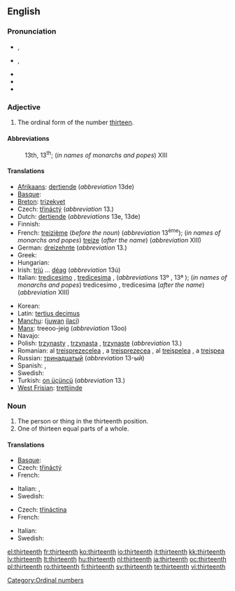 ==English==
{{ordinalbox|en|12th|13th|14th|twelfth|fourteenth|card=thirteen}}

===Pronunciation===
* {{a|RP}} {{IPA|/ˌθɜːˈtiːnθ/}}, {{SAMPA|/%T3:"ti:nT/}}
* {{a|GenAm}} {{IPA|/ˌθɝˈtiːnθ/}}, {{SAMPA|/%T3`"ti:nT/}}
* {{audio|En-us-thirteenth.ogg|Audio (US)}}
* {{rhymes|iːnθ}}
* {{hyphenation|thir|teenth}}

===Adjective===
{{en-adj|-}}

# The ordinal form of the number [[thirteen]].

====Abbreviations====
: 13th, 13<sup>th</sup>; (''in names of monarchs and popes'') XIII

====Translations====
{{trans-top|13th}}
* [[Afrikaans]]: [[dertiende]] (''abbreviation'' 13de)
* [[Basque]]: {{t|eu|hamahirugarren|xs=Basque}}
* [[Breton]]: [[trizekvet]]
* Czech: [[třináctý]] (''abbreviation'' 13.)
* Dutch: [[dertiende]] (''abbreviations'' 13e, 13de)
* Finnish: {{t-|fi|kolmastoista}}
* French: [[treizième]] (''before the noun'') (''abbreviation'' 13<sup>ème</sup>); (''in names of monarchs and popes'') [[treize]] (''after the name'') (''abbreviation'' XIII)
* German: [[dreizehnte]] (''abbreviation'' 13.)
* Greek: {{t+|el|δέκατος τρίτος|tr=dekatos tritos}}
* Hungarian: {{t+|hu|tizenharmadik}}
* Irish: [[tríú]] ... [[déag]] (''abbreviation'' 13ú)
* Italian: [[tredicesimo]] {{m}}, [[tredicesima]] {{f}}, (''abbreviations'' 13º {{m}}, 13ª {{f}}); (''in names of monarchs and popes'') tredicesimo {{m}}, tredicesima {{f}} (''after the name'') (''abbreviation'' XIII)
{{trans-mid}}
* Korean: {{t|ko|열셋째|tr=yeolsesjjae|sc=Kore}}
* Latin: [[tertius decimus]]
* [[Manchu]]: ([[juwan]] [[ilaci]])
* [[Manx]]: treeoo-jeig (''abbreviation'' 13oo)
* Navajo: {{tø|nv|taaʼtsʼadah góneʼ}}
* Polish: [[trzynasty]] {{m}}, [[trzynasta]] {{f}}, [[trzynaste]] {{n}} (''abbreviation'' 13.)
* Romanian: al [[treisprezecelea]] {{m}}, a [[treisprezecea]] {{f}}, al [[treişpelea]] {{italbrac|m, informal}}, a [[treişpea]] {{italbrac|f, informal}}
* Russian: [[тринадцатый]] (''abbreviation'' 13-ый)
* Spanish: {{t-|es|decimotercero|m}}, {{t-|es|decimotercera|f}}
* Swedish: {{t+|sv|trettonde}}
* Turkish: [[on üçüncü]] (''abbreviation'' 13.)
* [[West Frisian]]: [[trettjinde]]
{{trans-bottom}}

===Noun===
{{en-noun}}

# The person or thing in the thirteenth position.
# One of thirteen equal parts of a whole.

====Translations====
{{trans-top|something in the thirteenth position}}
* [[Basque]]: {{t|eu|hamahirugarren|xs=Basque}}
* Czech: [[třináctý]] {{m}}
* French: {{t+|fr|treizième|m|f}}
{{trans-mid}}
* Italian: {{t+|it|tredicesimo|m}}, {{t-|it|tredicesima|f}}
* Swedish: {{t+|sv|trettonde}}
{{trans-bottom}}

{{trans-top|one of thirteen equal parts of a whole}}
* Czech: [[třináctina]] {{f}}
* French: {{t+|fr|treizième|m}}
{{trans-mid}}
* Italian: {{t+|it|tredicesimo|m}}
* Swedish: {{t+|sv|trettondel}}
{{trans-bottom}}

[[Category:Ordinal numbers]]

[[el:thirteenth]]
[[fr:thirteenth]]
[[ko:thirteenth]]
[[io:thirteenth]]
[[it:thirteenth]]
[[kk:thirteenth]]
[[lv:thirteenth]]
[[lt:thirteenth]]
[[hu:thirteenth]]
[[nl:thirteenth]]
[[ja:thirteenth]]
[[oc:thirteenth]]
[[pl:thirteenth]]
[[ro:thirteenth]]
[[fi:thirteenth]]
[[sv:thirteenth]]
[[te:thirteenth]]
[[vi:thirteenth]]